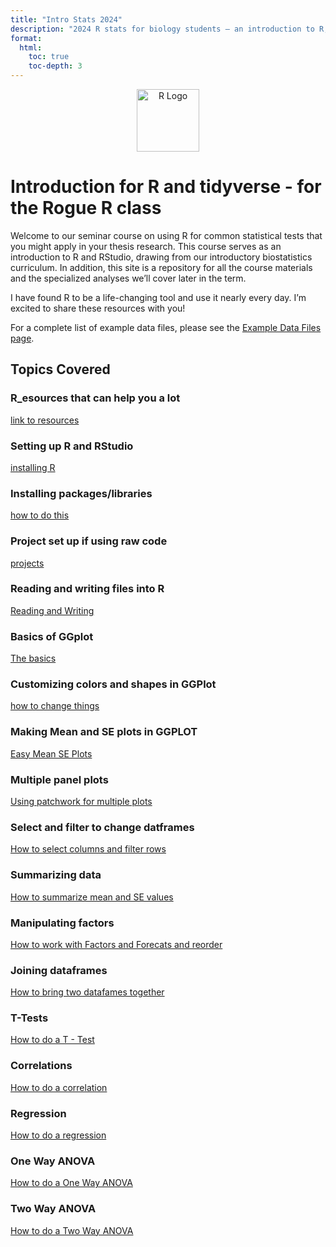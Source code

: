 ```yaml
---
title: "Intro Stats 2024"
description: "2024 R stats for biology students – an introduction to R, RStudio, and statistical analysis for biology."
format: 
  html:
    toc: true
    toc-depth: 3
---
```


::: {style="text-align: center;"}
<img src="https://www.r-project.org/logo/Rlogo.png" alt="R Logo" width="100"/>
:::

# Introduction for R and tidyverse - for the Rogue R class

Welcome to our seminar course on using R for common statistical tests that you might apply in your thesis research. This course serves as an introduction to R and RStudio, drawing from our introductory biostatistics curriculum. In addition, this site is a repository for all the course materials and the specialized analyses we'll cover later in the term.

I have found R to be a life-changing tool and use it nearly every day. I'm excited to share these resources with you!

For a complete list of example data files, please see the [Example Data Files page](99_example_data_files.qmd).

## Topics Covered

### R_esources that can help you a lot

[link to resources](01_resources.qmd)

### Setting up R and RStudio

[installing R](02_installing_r.qmd)

### Installing packages/libraries

[how to do this](03_installing_libraries.qmd)

### Project set up if using raw code

[projects](04_project_setup.qmd)

### Reading and writing files into R

[Reading and Writing](05_reading_files.qmd)

### Basics of GGplot

[The basics](06_ggplot.qmd)

### Customizing colors and shapes in GGPlot

[how to change things](07_customize_ggplots.qmd)

### Making Mean and SE plots in GGPLOT

[Easy Mean SE Plots](08_ggplot_summary_plots.qmd)

### Multiple panel plots

[Using patchwork for multiple plots](09_ggplot_multiple_plots_patchwork.qmd)

### Select and filter to change datframes

[How to select columns and filter rows](10_manipulating_select_filter.qmd)

### Summarizing data
[How to summarize mean and SE values](11_manipulating_summarizing.qmd)

### Manipulating factors
[How to work with Factors and Forecats and reorder](12_manipulating_factors_forecats.qmd)

### Joining dataframes
[How to bring two datafames together](13_joining_data_frames.qmd)

### T-Tests
[How to do a T - Test](14_t_test.qmd)

### Correlations
[How to do a correlation](15_correlations.qmd)

### Regression
[How to do a regression](16_regression.qmd)

### One Way ANOVA
[How to do a One Way ANOVA](17_one_way_anova.qmd)

### Two Way ANOVA
[How to do a Two Way ANOVA](18_two_way_anova.qmd)

